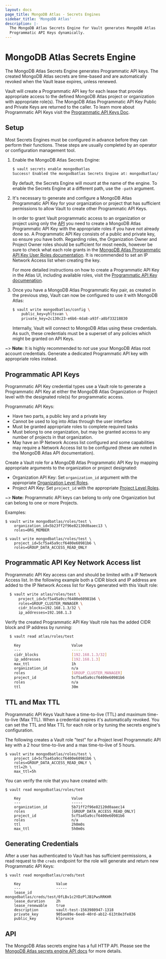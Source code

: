 ```yaml
---
layout: docs
page_title: MongoDB Atlas - Secrets Engines
sidebar_title: 'MongoDB Atlas'
description: |-
  The MongoDB Atlas Secrets Engine for Vault generates MongoDB Atlas
  Programmatic API Keys dynamically.
---
```


# MongoDB Atlas Secrets Engine

The MongoDB Atlas Secrets Engine generates Programmatic API keys. The created MongoDB Atlas secrets are
time-based and are automatically revoked when the Vault lease expires, unless renewed.

Vault will create a Programmatic API key for each lease that provide appropriate access to the defined MongoDB Atlas
project or organization with appropriate role(s). The MongoDB Atlas Programmatic API Key Public and
Private Keys are returned to the caller. To learn more about Programmatic API Keys visit the
[Programmatic API Keys Doc](https://docs.atlas.mongodb.com/reference/api/apiKeys/).

## Setup

Most Secrets Engines must be configured in advance before they can perform their functions. These
steps are usually completed by an operator or configuration management tool.

1. Enable the MongoDB Atlas Secrets Engine:

   ```bash
   $ vault secrets enable mongodbatlas
   Success! Enabled the mongodbatlas Secrets Engine at: mongodbatlas/
   ```

   By default, the Secrets Engine will mount at the name of the engine. To
   enable the Secrets Engine at a different path, use the `-path` argument.

1. It's necessary to generate and configure a MongoDB Atlas Programmatic API Key for your organization
   or project that has sufficient permissions to allow Vault to create other Programmatic API Keys.

   In order to grant Vault programmatic access to an organization or project using only the
   [API](https://docs.atlas.mongodb.com/api/) you need to create a MongoDB Atlas Programmatic API
   Key with the appropriate roles if you have not already done so. A Programmatic API Key consists
   of a public and private key, so ensure you have both. Regarding roles, the Organization Owner and
   Project Owner roles should be sufficient for most needs, however be sure to check what each role
   grants in the [MongoDB Atlas Programmatic API Key User Roles documentation](https://docs.atlas.mongodb.com/reference/user-roles/).
   It is recommended to set an IP Network Access list when creating the key.

   For more detailed instructions on how to create a Programmatic API Key in the Atlas UI, including
   available roles, visit the [Programmatic API Key documenation](https://docs.atlas.mongodb.com/configure-api-access/#programmatic-api-keys).

1. Once you have a MongoDB Atlas Programmatic Key pair, as created in the previous step, Vault can now
   be configured to use it with MongoDB Atlas:

   ```bash
   $ vault write mongodbatlas/config \
       public_key=yhltsvan \
       private_key=2c130c23-e6b6-4da8-a93f-a8bf33218830
   ```

   Internally, Vault will connect to MongoDB Atlas using these credentials. As such,
   these credentials must be a superset of any policies which might be granted
   on API Keys.

~> **Note:** It is highly recommended to _not_ use your MongoDB Atlas root account credentials.
Generate a dedicated Programmatic API key with appropriate roles instead.

## Programmatic API Keys

Programmatic API Key credential types use a Vault role to generate a Programmatic API Key at
either the MongoDB Atlas Organization or Project level with the designated role(s) for programmatic access.

Programmatic API Keys:

- Have two parts, a public key and a private key
- Cannot be used to log into Atlas through the user interface
- Must be granted appropriate roles to complete required tasks
- Must belong to one organization, but may be granted access to any number of
  projects in that organization.
- May have an IP Network Access list configured and some capabilities may require a
  Network Access list to be configured (these are noted in the MongoDB Atlas API
  documentation).

Create a Vault role for a MongoDB Atlas Programmatic API Key by mapping appropriate arguments to the
organization or project designated:

- Organization API Key: Set `organization_id` argument with the appropriate
  [Organization Level Roles](https://docs.atlas.mongodb.com/reference/user-roles/#organization-roles).
- Project API Key: Set `project_id` with the appropriate [Project Level Roles](https://docs.atlas.mongodb.com/reference/user-roles/#project-roles).

~> **Note:** Programmatic API keys can belong to only one Organization but can belong to one or more Projects.

Examples:

```shell-session
$ vault write mongodbatlas/roles/test \
    organization_id=5b23ff2f96e82130d0aaec13 \
    roles=ORG_MEMBER
```

```shell-session
$ vault write mongodbatlas/roles/test \
    project_id=5cf5a45a9ccf6400e60981b6 \
    roles=GROUP_DATA_ACCESS_READ_ONLY
```

## Programmatic API Key Network Access list

Programmatic API Key access can and should be limited with a IP Network Access list. In the following example both a CIDR
block and IP address are added to the IP Network Access list for Keys generated with this Vault role:

```bash
  $ vault write atlas/roles/test \
      project_id=5cf5a45a9ccf6400e60981b6 \
      roles=GROUP_CLUSTER_MANAGER \
      cidr_blocks=192.168.1.3/32 \
      ip_addresses=192.168.1.3
```

Verify the created Programmatic API Key Vault role has the added CIDR block and IP address by running:

```bash
  $ vault read atlas/roles/test

    Key                       Value
    ---                       -----
    cidr_blocks               [192.168.1.3/32]
    ip_addresses              [192.168.1.3]
    max_ttl                   1h
    organization_id           n/a
    roles                     [GROUP_CLUSTER_MANAGER]
    project_id                5cf5a45a9ccf6400e60981b6
    roles                     n/a
    ttl                       30m
```

## TTL and Max TTL

Programmatic API Keys Vault have a time-to-live (TTL) and maximum time-to-live (Max TTL).
When a credential expires it's automatically revoked. You can set the TTL and Max TTL for each role
or by tuning the secrets engine's configuration.

The following creates a Vault role "test" for a Project level Programmatic API key with a 2 hour time-to-live and a
max time-to-live of 5 hours.

```shell-session
$ vault write mongodbatlas/roles/test \
    project_id=5cf5a45a9ccf6400e60981b6 \
    roles=GROUP_DATA_ACCESS_READ_ONLY \
    ttl=2h \
    max_ttl=5h
```

You can verify the role that you have created with:

```shell-session
$ vault read mongodbatlas/roles/test

    Key                       Value
    ---                       -----
    organization_id           5b71ff2f96e82120d0aaec14
    roles                     [GROUP_DATA_ACCESS_READ_ONLY]
    project_id                5cf5a45a9ccf6400e60981b6
    roles                     n/a
    ttl                       2h0m0s
    max_ttl                   5h0m0s
```

## Generating Credentials

After a user has authenticated to Vault has has sufficient permissions, a read request to the
`creds` endpoint for the role will generate and return new Programmatic API Keys:

```shell-session
$ vault read mongodbatlas/creds/test

    Key                Value
    ---                -----
    lease_id           mongodbatlas/creds/test/0fLBv1c2YDzPlJB1PwsRRKHR
    lease_duration     2h
    lease_renewable    true
    description        vault-test-1563980947-1318
    private_key        905ae89e-6ee8-40rd-ab12-613t8e3fe836
    public_key         klpruxce
```

## API

The MongoDB Atlas secrets engine has a full HTTP API. Please see the
[MongoDB Atlas secrets engine API docs](/api/secret/mongodbatlas) for more details.
